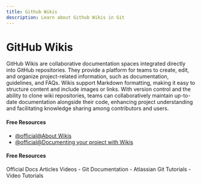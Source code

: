 ```yaml
---
title: Github Wikis
description: Learn about Github Wikis in Git
---
```


# GitHub Wikis

GitHub Wikis are collaborative documentation spaces integrated directly into GitHub repositories. They provide a platform for teams to create, edit, and organize project-related information, such as documentation, guidelines, and FAQs. Wikis support Markdown formatting, making it easy to structure content and include images or links. With version control and the ability to clone wiki repositories, teams can collaboratively maintain up-to-date documentation alongside their code, enhancing project understanding and facilitating knowledge sharing among contributors and users.

#### Free Resources

- [@official@About Wikis](https://docs.github.com/en/communities/documenting-your-project-with-wikis/about-wikis)
- [@official@Documenting your project with Wikis](https://docs.github.com/en/communities/documenting-your-project-with-wikis)

#### Free Resources

<Tabs defaultValue="official">
<TabsList>
<TabsTrigger value="official">Official Docs</TabsTrigger>
<TabsTrigger value="article">Articles</TabsTrigger>
<TabsTrigger value="video">Videos</TabsTrigger>
</TabsList>

<TabsContent value="official">
- <Link href="https://git-scm.com/docs">Git Documentation</Link>
</TabsContent>
<TabsContent value="article">
- <Link href="https://www.atlassian.com/git/tutorials">Atlassian Git Tutorials</Link>
</TabsContent>
<TabsContent value="video">
- <Link href="https://www.youtube.com/results?search_query=git+github-wikis+tutorial">Video Tutorials</Link>
</TabsContent>
</Tabs>

<Outlet path="5-github/basics/github-wikis" />
